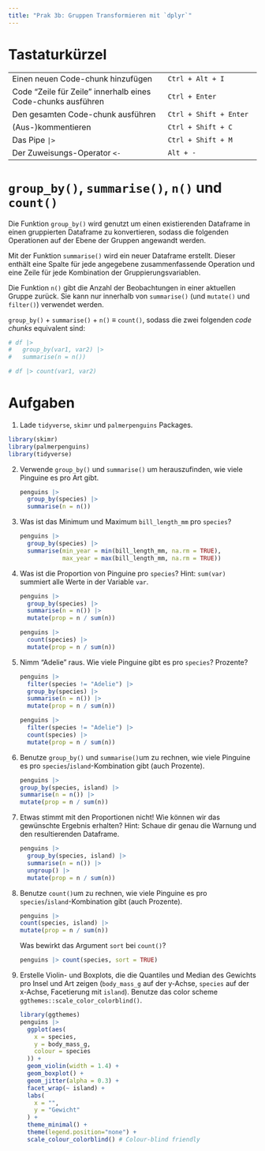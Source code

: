 ```yaml
---
title: "Prak 3b: Gruppen Transformieren mit `dplyr`"
---
```


# Tastaturkürzel

|                                                              |                        |
|---------------------------------------------|---------------------------|
| Einen neuen Code-chunk hinzufügen                            | `Ctrl + Alt + I`       |
| Code "Zeile für Zeile" innerhalb eines Code-chunks ausführen | `Ctrl + Enter`         |
| Den gesamten Code-chunk ausführen                            | `Ctrl + Shift + Enter` |
| (Aus-)kommentieren                                           | `Ctrl + Shift + C`     |
| Das Pipe `|>`                                                | `Ctrl + Shift + M`     |
| Der Zuweisungs-Operator `<-`                                 | `Alt + -`              |

# `group_by()`, `summarise()`, `n()` und `count()`

Die Funktion `group_by()` wird genutzt um einen existierenden Dataframe in einen gruppierten Dataframe zu konvertieren, sodass die folgenden Operationen auf der Ebene der Gruppen angewandt werden.

Mit der Funktion `summarise()` wird ein neuer Dataframe erstellt. Dieser enthält eine Spalte für jede angegebene zusammenfassende Operation und eine Zeile für jede Kombination der Gruppierungsvariablen.

Die Funktion `n()` gibt die Anzahl der Beobachtungen in einer aktuellen Gruppe zurück. Sie kann nur innerhalb von `summarise()` (und `mutate()` und `filter()`) verwendet werden.

`group_by()` + `summarise()` + `n()` $\equiv$ `count()`, sodass die zwei folgenden *code chunks* equivalent sind:

```r
# df |> 
#   group_by(var1, var2) |> 
#   summarise(n = n())
```

```r
# df |> count(var1, var2)
```

# Aufgaben

1.  Lade `tidyverse`, `skimr` und `palmerpenguins` Packages.

```r
library(skimr)
library(palmerpenguins)
library(tidyverse)
```


2.  Verwende `group_by()` und `summarise()` um herauszufinden, wie viele Pinguine es pro Art gibt.

    ```r
    penguins |> 
      group_by(species) |> 
      summarise(n = n())
    ```

3.  Was ist das Minimum und Maximum `bill_length_mm` pro `species`?

    ```r
    penguins |> 
      group_by(species) |> 
      summarise(min_year = min(bill_length_mm, na.rm = TRUE),
                max_year = max(bill_length_mm, na.rm = TRUE))
    ```

4.  Was ist die Proportion von Pinguine pro `species`? Hint: `sum(var)` summiert alle Werte in der Variable `var`.

    ```r
    penguins |> 
      group_by(species) |> 
      summarise(n = n()) |> 
      mutate(prop = n / sum(n))
    ```

    ```r
    penguins |> 
      count(species) |> 
      mutate(prop = n / sum(n))
    ```

5.  Nimm "Adelie" raus. Wie viele Pinguine gibt es pro `species`? Prozente?

    ```r
    penguins |> 
      filter(species != "Adelie") |> 
      group_by(species) |> 
      summarise(n = n()) |> 
      mutate(prop = n / sum(n))
    ```

    ```r
    penguins |>
      filter(species != "Adelie") |>
      count(species) |>
      mutate(prop = n / sum(n))
    ```

6.  Benutze `group_by()` und `summarise()`um zu rechnen, wie viele Pinguine es pro `species`/`island`-Kombination gibt (auch Prozente).

    ```r
    penguins |> 
    group_by(species, island) |> 
    summarise(n = n()) |> 
    mutate(prop = n / sum(n))
    ```

7.  Etwas stimmt mit den Proportionen nicht! Wie können wir das gewünschte Ergebnis erhalten? Hint: Schaue dir genau die Warnung und den resultierenden Dataframe.

    ```r
    penguins |> 
      group_by(species, island) |> 
      summarise(n = n()) |>
      ungroup() |> 
      mutate(prop = n / sum(n))
    ```

8.  Benutze `count()`um zu rechnen, wie viele Pinguine es pro `species`/`island`-Kombination gibt (auch Prozente). 

    ```r
    penguins |> 
    count(species, island) |> 
    mutate(prop = n / sum(n))
    ```

    Was bewirkt das Argument `sort` bei `count()`?

    ```r
    penguins |> count(species, sort = TRUE)
    ```

9.  Erstelle Violin- und Boxplots, die die Quantiles und Median des Gewichts pro Insel und Art zeigen (`body_mass_g` auf der y-Achse, `species` auf der x-Achse, Facetierung mit `island`). Benutze das color scheme `ggthemes::scale_color_colorblind()`.

    ```r
    library(ggthemes)
    penguins |>
      ggplot(aes(
        x = species,
        y = body_mass_g,
        colour = species
      )) +
      geom_violin(width = 1.4) +
      geom_boxplot() +
      geom_jitter(alpha = 0.3) +
      facet_wrap(~ island) +
      labs(
        x = "",
        y = "Gewicht"
      ) +
      theme_minimal() +
      theme(legend.position="none") +
      scale_colour_colorblind() # Colour-blind friendly
    ```
